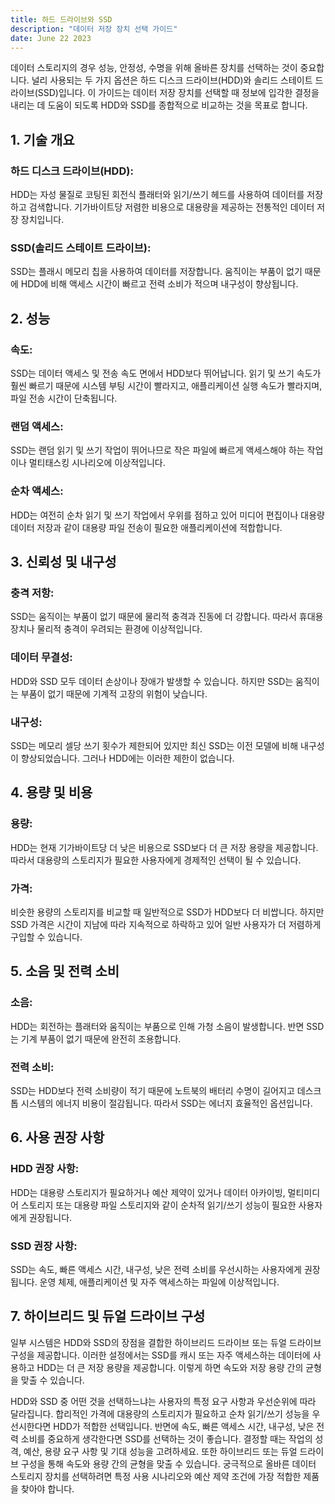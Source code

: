 ```yaml
---
title: 하드 드라이브와 SSD
description: "데이터 저장 장치 선택 가이드"
date: June 22 2023
---
```



데이터 스토리지의 경우 성능, 안정성, 수명을 위해 올바른 장치를 선택하는 것이 중요합니다. 널리 사용되는 두 가지 옵션은 하드 디스크 드라이브(HDD)와 솔리드 스테이트 드라이브(SSD)입니다. 이 가이드는 데이터 저장 장치를 선택할 때 정보에 입각한 결정을 내리는 데 도움이 되도록 HDD와 SSD를 종합적으로 비교하는 것을 목표로 합니다.

## 1. 기술 개요
### 하드 디스크 드라이브(HDD): 
HDD는 자성 물질로 코팅된 회전식 플래터와 읽기/쓰기 헤드를 사용하여 데이터를 저장하고 검색합니다. 기가바이트당 저렴한 비용으로 대용량을 제공하는 전통적인 데이터 저장 장치입니다.

### SSD(솔리드 스테이트 드라이브): 
SSD는 플래시 메모리 칩을 사용하여 데이터를 저장합니다. 움직이는 부품이 없기 때문에 HDD에 비해 액세스 시간이 빠르고 전력 소비가 적으며 내구성이 향상됩니다.

## 2. 성능
### 속도: 
SSD는 데이터 액세스 및 전송 속도 면에서 HDD보다 뛰어납니다. 읽기 및 쓰기 속도가 훨씬 빠르기 때문에 시스템 부팅 시간이 빨라지고, 애플리케이션 실행 속도가 빨라지며, 파일 전송 시간이 단축됩니다.

### 랜덤 액세스: 
SSD는 랜덤 읽기 및 쓰기 작업이 뛰어나므로 작은 파일에 빠르게 액세스해야 하는 작업이나 멀티태스킹 시나리오에 이상적입니다.

### 순차 액세스: 
HDD는 여전히 순차 읽기 및 쓰기 작업에서 우위를 점하고 있어 미디어 편집이나 대용량 데이터 저장과 같이 대용량 파일 전송이 필요한 애플리케이션에 적합합니다.

## 3. 신뢰성 및 내구성
### 충격 저항: 
SSD는 움직이는 부품이 없기 때문에 물리적 충격과 진동에 더 강합니다. 따라서 휴대용 장치나 물리적 충격이 우려되는 환경에 이상적입니다.

### 데이터 무결성: 
HDD와 SSD 모두 데이터 손상이나 장애가 발생할 수 있습니다. 하지만 SSD는 움직이는 부품이 없기 때문에 기계적 고장의 위험이 낮습니다.

### 내구성: 
SSD는 메모리 셀당 쓰기 횟수가 제한되어 있지만 최신 SSD는 이전 모델에 비해 내구성이 향상되었습니다. 그러나 HDD에는 이러한 제한이 없습니다.

## 4. 용량 및 비용
### 용량: 
HDD는 현재 기가바이트당 더 낮은 비용으로 SSD보다 더 큰 저장 용량을 제공합니다. 따라서 대용량의 스토리지가 필요한 사용자에게 경제적인 선택이 될 수 있습니다.

### 가격: 
비슷한 용량의 스토리지를 비교할 때 일반적으로 SSD가 HDD보다 더 비쌉니다. 하지만 SSD 가격은 시간이 지남에 따라 지속적으로 하락하고 있어 일반 사용자가 더 저렴하게 구입할 수 있습니다.

## 5. 소음 및 전력 소비
### 소음: 
HDD는 회전하는 플래터와 움직이는 부품으로 인해 가청 소음이 발생합니다. 반면 SSD는 기계 부품이 없기 때문에 완전히 조용합니다.

### 전력 소비: 
SSD는 HDD보다 전력 소비량이 적기 때문에 노트북의 배터리 수명이 길어지고 데스크톱 시스템의 에너지 비용이 절감됩니다. 따라서 SSD는 에너지 효율적인 옵션입니다.

## 6. 사용 권장 사항
### HDD 권장 사항: 
HDD는 대용량 스토리지가 필요하거나 예산 제약이 있거나 데이터 아카이빙, 멀티미디어 스토리지 또는 대용량 파일 스토리지와 같이 순차적 읽기/쓰기 성능이 필요한 사용자에게 권장됩니다.

### SSD 권장 사항: 
SSD는 속도, 빠른 액세스 시간, 내구성, 낮은 전력 소비를 우선시하는 사용자에게 권장됩니다. 운영 체제, 애플리케이션 및 자주 액세스하는 파일에 이상적입니다.

## 7. 하이브리드 및 듀얼 드라이브 구성
일부 시스템은 HDD와 SSD의 장점을 결합한 하이브리드 드라이브 또는 듀얼 드라이브 구성을 제공합니다. 이러한 설정에서는 SSD를 캐시 또는 자주 액세스하는 데이터에 사용하고 HDD는 더 큰 저장 용량을 제공합니다. 이렇게 하면 속도와 저장 용량 간의 균형을 맞출 수 있습니다.

HDD와 SSD 중 어떤 것을 선택하느냐는 사용자의 특정 요구 사항과 우선순위에 따라 달라집니다. 합리적인 가격에 대용량의 스토리지가 필요하고 순차 읽기/쓰기 성능을 우선시한다면 HDD가 적합한 선택입니다. 반면에 속도, 빠른 액세스 시간, 내구성, 낮은 전력 소비를 중요하게 생각한다면 SSD를 선택하는 것이 좋습니다. 결정할 때는 작업의 성격, 예산, 용량 요구 사항 및 기대 성능을 고려하세요. 또한 하이브리드 또는 듀얼 드라이브 구성을 통해 속도와 용량 간의 균형을 맞출 수 있습니다. 궁극적으로 올바른 데이터 스토리지 장치를 선택하려면 특정 사용 시나리오와 예산 제약 조건에 가장 적합한 제품을 찾아야 합니다.